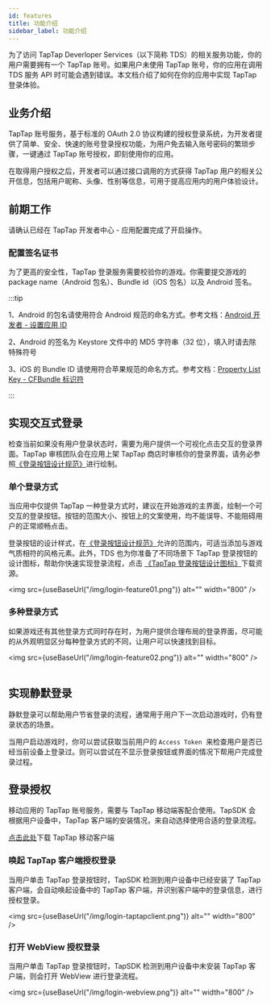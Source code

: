 ```yaml
---
id: features
title: 功能介绍
sidebar_label: 功能介绍
---
```



为了访问 TapTap Deverloper Services（以下简称 TDS）的相关服务功能，你的用户需要拥有一个 TapTap 账号。如果用户未使用 TapTap 账号，你的应用在调用 TDS 服务 API 时可能会遇到错误。本文档介绍了如何在你的应用中实现 TapTap 登录体验。

## 业务介绍

TapTap 账号服务，基于标准的 OAuth 2.0 协议构建的授权登录系统，为开发者提供了简单、安全、快速的账号登录授权功能，为用户免去输入账号密码的繁琐步骤，一键通过 TapTap 账号授权，即刻使用你的应用。

在取得用户授权之后，开发者可以通过接口调用的方式获得 TapTap 用户的相关公开信息，包括用户昵称、头像、性别等信息，可用于提高应用内的用户体验设计。

## 前期工作

请确认已经在 TapTap 开发者中心 - 应用配置完成了开启操作。

### 配置签名证书

为了更高的安全性，TapTap 登录服务需要校验你的游戏。你需要提交游戏的 package name（Android 包名）、Bundle id（iOS 包名）以及 Android 签名。

:::tip

1、Android 的包名请使用符合 Android 规范的命名方式。参考文档：[Android 开发者 - 设置应用 ID](https://developer.android.com/studio/build/application-id)

2、Android 的签名为 Keystore 文件中的 MD5 字符串（32 位），填入时请去除特殊符号

3、iOS 的 Bundle ID 请使用符合苹果规范的命名方式。参考文档：[Property List Key - CFBundle 标识符](https://developer.apple.com/documentation/bundleresources/information_property_list/cfbundleidentifier)

:::

## 实现交互式登录  

检查当前如果没有用户登录状态时，需要为用户提供一个可视化点击交互的登录界面。TapTap 审核团队会在应用上架 TapTap 商店时审核你的登录界面，请务必参照[《登录按钮设计规范》](/design)进行绘制。

### 单个登录方式

当应用中仅提供 TapTap 一种登录方式时，建议在开始游戏的主界面，绘制一个可交互的登录按钮。按钮的范围大小、按钮上的文案使用，均不能误导、不能阻碍用户的正常顺畅点击。

登录按钮的设计样式，在[《登录按钮设计规范》](/design)允许的范围内，可适当添加与游戏气质相符的风格元素。此外，TDS 也为你准备了不同场景下 TapTap 登录按钮的设计图标，帮助你快速实现登录流程，点击 [《TapTap 登录按钮设计图标》](/tap-download)下载资源。

<img src={useBaseUrl("/img/login-feature01.png")} alt="" width="800" />

### 多种登录方式

如果游戏还有其他登录方式同时存在时，为用户提供合理布局的登录界面，尽可能的从外观明显区分每种登录方式的不同，让用户可以快速找到目标。

<img src={useBaseUrl("/img/login-feature02.png")} alt="" width="800" />      

## 实现静默登录

静默登录可以帮助用户节省登录的流程，通常用于用户下一次启动游戏时，仍有登录状态的场景。

当用户启动游戏时，你可以尝试获取当前用户的 `Access Token`  来检查用户是否已经当前设备上登录过。则可以尝试在不显示登录按钮或界面的情况下帮用户完成登录过程。

## 登录授权

移动应用的 TapTap 账号服务，需要与 TapTap 移动端客配合使用。TapSDK 会根据用户设备中，TapTap 客户端的安装情况，来自动选择使用合适的登录流程。

[点击此处](https://www.taptap.com/mobile)下载 TapTap 移动客户端

### 唤起 TapTap 客户端授权登录

当用户单击 TapTap 登录按钮时，TapSDK 检测到用户设备中已经安装了 TapTap 客户端，会自动唤起设备中的 TapTap 客户端，并识别客户端中的登录信息，进行授权登录。

<img src={useBaseUrl("/img/login-taptapclient.png")} alt="" width="800" />

### 打开 WebView 授权登录

当用户单击 TapTap 登录按钮时，TapSDK 检测到用户设备中未安装 TapTap 客户端，则会打开 WebView 进行登录流程。

<img src={useBaseUrl("/img/login-webview.png")} alt="" width="800" />
